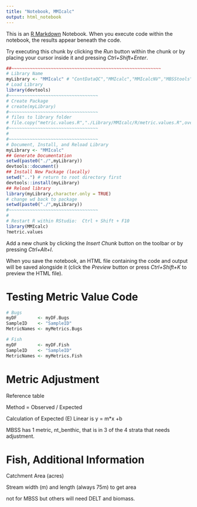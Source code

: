 ```yaml
---
title: "Notebook, MMIcalc"
output: html_notebook
---
```


This is an [R Markdown](http://rmarkdown.rstudio.com) Notebook. When you execute code within the notebook, the results appear beneath the code. 

Try executing this chunk by clicking the *Run* button within the chunk or by placing your cursor inside it and pressing *Ctrl+Shift+Enter*. 

```r
##~~~~~~~~~~~~~~~~~~~~~~~~~~~~~~~~~~~~~~~~~~~~~~~~~~~~~~~~~
# Library Name
myLibrary <- "MMIcalc" # "ContDataQC","MMIcalc","MMIcalcNV","MBSStools","XC95"
# Load Library
library(devtools)
#~~~~~~~~~~~~~~~~~~~~~~~~~~~~~~~~~~
# Create Package
# create(myLibrary)
#~~~~~~~~~~~~~~~~~~~~~~~~~~~~~~~~~~
# files to library folder
# file.copy("metric.values.R","./Library/MMIcalc/R/metric.values.R",overwrite=TRUE)
#~~~~~~~~~~~~~~~~~~~~~~~~~~~~~~~~~~
#
#~~~~~~~~~~~~~~~~~~~~~~~~~~~~~~~~~~
# Document, Install, and Reload Library
myLibrary <- "MMIcalc"
## Generate Documentation
setwd(paste0("./",myLibrary))
devtools::document()
## Install New Package (locally)
setwd("..") # return to root directory first
devtools::install(myLibrary)
## Reload library
library(myLibrary,character.only = TRUE)
# change wd back to package
setwd(paste0("./",myLibrary))
#~~~~~~~~~~~~~~~~~~~~~~~~~~~~~~~~~~
#
# Restart R within RStudio:  Ctrl + Shift + F10
library(MMIcalc)
?metric.values
```

Add a new chunk by clicking the *Insert Chunk* button on the toolbar or by pressing *Ctrl+Alt+I*.

When you save the notebook, an HTML file containing the code and output will be saved alongside it (click the *Preview* button or press *Ctrl+Shift+K* to preview the HTML file).

# Testing Metric Value Code
```r
# Bugs
myDF        <- myDF.Bugs
SampleID    <- "SampleID"
MetricNames <- myMetrics.Bugs

# Fish
myDF        <- myDF.Fish
SampleID    <- "SampleID"
MetricNames <- myMetrics.Fish

```



# Metric Adjustment

Reference table

Method = Observed / Expected

Calculation of Expected (E)
Linear is y = m*x +b

MBSS has 1 metric, nt_benthic, that is in 3 of the 4 strata that needs adjustment.

# Fish, Additional Information

Catchment Area (acres)

Stream width (m) and length (always 75m) to get area

not for MBSS but others will need DELT and biomass.



